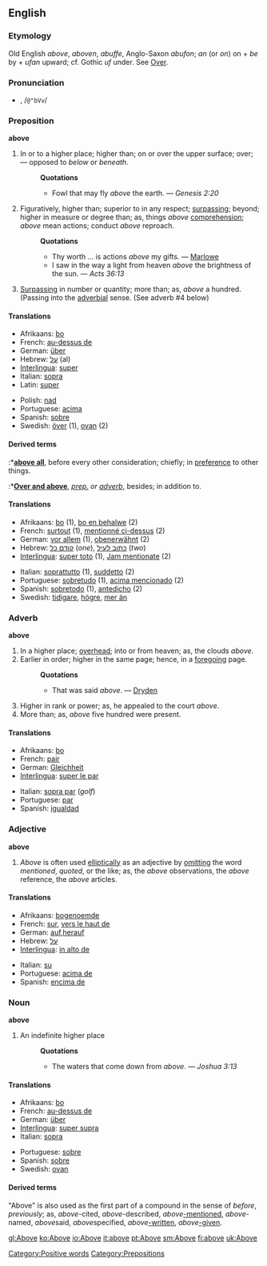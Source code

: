 ==English==

{{rank|year|dear|high|297|above|received|read|together}}

===Etymology===
Old English ''above'', ''aboven'', ''abuffe'', Anglo-Saxon ''abufon''; ''an'' (or ''on'') on + ''be'' by + ''ufan'' upward; cf. Gothic ''uf'' under. See [[Over]].

===Pronunciation===
*{{IPAchar|ə-bŭv', /əˈbʌv/}}, /<tt>@"bVv</tt>/
*:{{IPAchar|[[Rhymes:English:-ʌv|Rhymes: -ʌv]]}}

===Preposition===
'''above'''

#In or to a higher place; higher than; on or over the upper surface; over; — opposed to ''below'' or ''beneath''.
#:'''Quotations'''
#:*Fowl that may fly ''above'' the earth. — ''Genesis 2:20''
#Figuratively, higher than; superior to in any respect; [[surpassing]]; beyond; higher in measure or degree than; as, things ''above'' [[comprehension]]; ''above'' mean actions; conduct ''above'' reproach.
#:'''Quotations'''
#:*Thy worth ... is actions ''above'' my gifts. — [[Marlowe]]
#:*I saw in the way a light from heaven ''above'' the brightness of the sun. — ''Acts 36:13''
#[[Surpassing]] in number or quantity; more than; as, ''above'' a hundred. (Passing into the [[adverbial]] sense. (See adverb #4 below)

====Translations====
{{top}}
*Afrikaans: [[bo]]
*French: [[au-dessus de]]
*German: [[über]]
*Hebrew: [[על]] (al)
*[[Interlingua]]: [[super]]
*Italian: [[sopra]]
*Latin: [[super]]
{{mid}}
*Polish: [[nad]]
*Portuguese: [[acima]]
*Spanish: [[sobre]]
*Swedish: [[över]] (1), [[ovan]] (2)
{{bottom}}

====Derived terms====
:*'''[[above all]]''', before every other consideration; chiefly; in [[preference]] to other things.
:*'''[[Over and above]]''', ''[[prep. (part of speech)|prep.]] or [[adverb (part of speech)|adverb]]'', besides; in addition to.

====Translations==== 
{{top}}
*Afrikaans: [[bo]] (1), [[bo en behalwe]] (2)
*French: [[surtout]] (1), [[mentionné ci-dessus]] (2)
*German: [[vor allem]] (1), [[obenerwähnt]] (2)
*Hebrew: [[קודם כל]] (''one''), [[כתוב לעיל]] (''two'')
*[[Interlingua]]: [[super toto]] (1), [[Jam mentionate]] (2)
{{mid}}
*Italian: [[soprattutto]] (1), [[suddetto]] (2)
*Portuguese: [[sobretudo]] (1), [[acima mencionado]] (2)
*Spanish: [[sobretodo]] (1), [[antedicho]] (2)
*Swedish: [[tidigare]], [[högre]], [[mer än]]
{{bottom}}

===Adverb===
'''above'''

#In a higher place; [[overhead]]; into or from heaven; as, the clouds ''above''.
#Earlier in order; higher in the same page; hence, in a [[foregoing]] page.
#:'''Quotations'''
#:*That was said ''above''. — [[Dryden]]
#Higher in rank or power; as, he appealed to the court ''above''.
#More than; as, ''above'' five hundred were present.

====Translations====
{{top}}
*Afrikaans: [[bo]]
*French: [[pair]]
*German: [[Gleichheit]]
*[[Interlingua]]: [[super le par]]
{{mid}}
*Italian: [[sopra par]] (''golf'')
*Portuguese: [[par]]
*Spanish: [[igualdad]]
{{bottom}}

===Adjective===
'''above'''

#''Above'' is often used [[elliptical]]ly as an adjective by [[omit]]ting the word ''mentioned'', ''quoted'', or the like; as, the ''above'' observations, the ''above'' reference, the ''above'' articles.

====Translations==== 
{{top}}
*Afrikaans: [[bogenoemde]]
*French: [[sur]], [[vers le haut de]]
*German: [[auf]],[[herauf]]
*Hebrew: [[על]]
*[[Interlingua]]: [[in alto de]]
{{mid}}
*Italian: [[su#Italian|su]]
*Portuguese: [[acima de]]
*Spanish: [[encima de]]
{{bottom}}

===Noun===
'''above'''

#An indefinite higher place
#:'''Quotations'''
#:*The waters that come down from ''above''. — ''Joshua 3:13''

====Translations====
{{top}}
*Afrikaans: [[bo]]
*French: [[au-dessus de]]
*German: [[über]]
*[[Interlingua]]: [[super supra]]
*Italian: [[sopra]]
{{mid}}
*Portuguese: [[sobre]]
*Spanish: [[sobre]]
*Swedish: [[ovan]]
{{bottom}}

====Derived terms====
"Above" is also used as the first part of a compound in the sense of ''before'', ''previously''; as, ''above''-cited, ''above''-described, ''above''[[-mentioned]], ''above''-named, ''above''said, ''above''specified, ''above''[[-written]], ''above''[[-given]].


[[Category:Positive words]]
[[Category:Prepositions]]

[[gl:Above]]
[[ko:Above]]
[[io:Above]]
[[it:above]]
[[pt:Above]]
[[sm:Above]]
[[fi:above]]
[[uk:Above]]